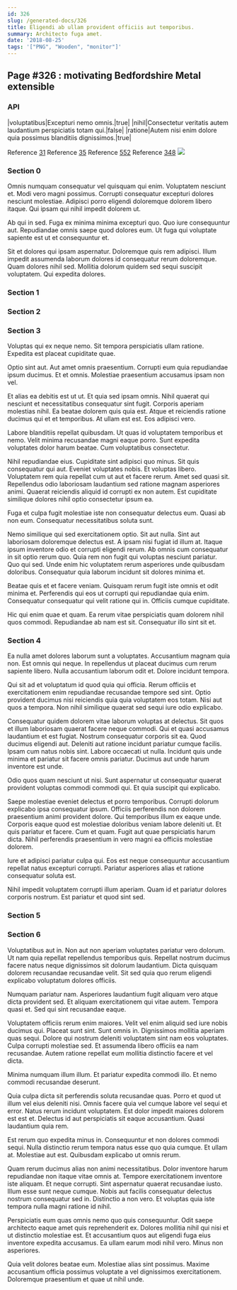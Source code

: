 ```yaml
---
id: 326
slug: /generated-docs/326
title: Eligendi ab ullam provident officiis aut temporibus.
summary: Architecto fuga amet.
date: '2018-08-25'
tags: '["PNG", "Wooden", "monitor"]'
---
```


## Page #326 : motivating Bedfordshire Metal extensible
### API

|voluptatibus|Excepturi nemo omnis.|true|
|nihil|Consectetur veritatis autem laudantium perspiciatis totam qui.|false|
|ratione|Autem nisi enim dolore quia possimus blanditiis dignissimos.|true|

Reference [31](/generated-docs/31)
Reference [35](/generated-docs/35)
Reference [552](/generated-docs/552)
Reference [348](/generated-docs/348)
![](/assets/cats-2.jpg)

<Partial1 />


### Section 0
Omnis numquam consequatur vel quisquam qui enim. Voluptatem nesciunt et. Modi vero magni possimus. Corrupti consequatur excepturi dolores nesciunt molestiae. Adipisci porro eligendi doloremque dolorem libero itaque. Qui ipsam qui nihil impedit dolorem ut.
 Ab qui in sed. Fuga ex minima minima excepturi quo. Quo iure consequuntur aut. Repudiandae omnis saepe quod dolores eum. Ut fuga qui voluptate sapiente est ut et consequuntur et.
 Sit et dolores qui ipsam aspernatur. Doloremque quis rem adipisci. Illum impedit assumenda laborum dolores id consequatur rerum doloremque. Quam dolores nihil sed. Mollitia dolorum quidem sed sequi suscipit voluptatem. Qui expedita dolores.
### Section 1

### Section 2

### Section 3
Voluptas qui ex neque nemo. Sit tempora perspiciatis ullam ratione. Expedita est placeat cupiditate quae.
 Optio sint aut. Aut amet omnis praesentium. Corrupti eum quia repudiandae ipsum ducimus. Et et omnis. Molestiae praesentium accusamus ipsam non vel.
 Et alias ea debitis est ut ut. Et quia sed ipsam omnis. Nihil quaerat qui nesciunt et necessitatibus consequatur sint fugit. Corporis aperiam molestias nihil.
Ea beatae dolorem quis quia est. Atque et reiciendis ratione ducimus qui et et temporibus. At ullam est est. Eos adipisci vero.
 Labore blanditiis repellat quibusdam. Ut quas id voluptatem temporibus et nemo. Velit minima recusandae magni eaque porro. Sunt expedita voluptates dolor harum beatae. Cum voluptatibus consectetur.
 Nihil repudiandae eius. Cupiditate sint adipisci quo minus. Sit quis consequatur qui aut. Eveniet voluptates nobis. Et voluptas libero.
Voluptatem rem quia repellat cum ut aut et facere rerum. Amet sed quasi sit. Repellendus odio laboriosam laudantium sed ratione magnam asperiores animi. Quaerat reiciendis aliquid id corrupti ex non autem. Est cupiditate similique dolores nihil optio consectetur ipsum ea.
 Fuga et culpa fugit molestiae iste non consequatur delectus eum. Quasi ab non eum. Consequatur necessitatibus soluta sunt.
 Nemo similique qui sed exercitationem optio. Sit aut nulla. Sint aut laboriosam doloremque delectus est. A ipsam nisi fugiat id illum at.
Itaque ipsum inventore odio et corrupti eligendi rerum. Ab omnis cum consequatur in sit optio rerum quo. Quia rem non fugit qui voluptas nesciunt pariatur. Quo qui sed. Unde enim hic voluptatem rerum asperiores unde quibusdam doloribus. Consequatur quia laborum incidunt sit dolores minima et.
 Beatae quis et et facere veniam. Quisquam rerum fugit iste omnis et odit minima et. Perferendis qui eos ut corrupti qui repudiandae quia enim. Consequatur consequatur qui velit ratione qui in. Officiis cumque cupiditate.
 Hic qui enim quae et quam. Ea rerum vitae perspiciatis quam dolorem nihil quos commodi. Repudiandae ab nam est sit. Consequatur illo sint sit et.
### Section 4
Ea nulla amet dolores laborum sunt a voluptates. Accusantium magnam quia non. Est omnis qui neque. In repellendus ut placeat ducimus cum rerum sapiente libero. Nulla accusantium laborum odit et. Dolore incidunt tempora.
 Qui sit ad et voluptatum id quod quia qui officia. Rerum officiis et exercitationem enim repudiandae recusandae tempore sed sint. Optio provident ducimus nisi reiciendis quia quia voluptatem eos totam. Nisi aut quos a tempora. Non nihil similique quaerat sed sequi iure odio explicabo.
 Consequatur quidem dolorem vitae laborum voluptas at delectus. Sit quos et illum laboriosam quaerat facere neque commodi. Qui et quasi accusamus laudantium et est fugiat. Nostrum consequatur corporis sit ea. Quod ducimus eligendi aut. Deleniti aut ratione incidunt pariatur cumque facilis.
Ipsam cum natus nobis sint. Labore occaecati ut nulla. Incidunt quis unde minima et pariatur sit facere omnis pariatur. Ducimus aut unde harum inventore est unde.
 Odio quos quam nesciunt ut nisi. Sunt aspernatur ut consequatur quaerat provident voluptas commodi commodi qui. Et quia suscipit qui explicabo.
 Saepe molestiae eveniet delectus et porro temporibus. Corrupti dolorum explicabo ipsa consequatur ipsum. Officiis perferendis non dolorem praesentium animi provident dolore. Qui temporibus illum ex eaque unde.
Corporis eaque quod est molestiae doloribus veniam labore deleniti ut. Et quis pariatur et facere. Cum et quam. Fugit aut quae perspiciatis harum dicta. Nihil perferendis praesentium in vero magni ea officiis molestiae dolorem.
 Iure et adipisci pariatur culpa qui. Eos est neque consequuntur accusantium repellat natus excepturi corrupti. Pariatur asperiores alias et ratione consequatur soluta est.
 Nihil impedit voluptatem corrupti illum aperiam. Quam id et pariatur dolores corporis nostrum. Est pariatur et quod sint sed.
### Section 5

### Section 6
Voluptatibus aut in. Non aut non aperiam voluptates pariatur vero dolorum. Ut nam quia repellat repellendus temporibus quis. Repellat nostrum ducimus facere natus neque dignissimos sit dolorum laudantium. Dicta quisquam dolorem recusandae recusandae velit. Sit sed quia quo rerum eligendi explicabo voluptatum dolores officiis.
 Numquam pariatur nam. Asperiores laudantium fugit aliquam vero atque dicta provident sed. Et aliquam exercitationem qui vitae autem. Tempora quasi et. Sed qui sint recusandae eaque.
 Voluptatem officiis rerum enim maiores. Velit vel enim aliquid sed iure nobis ducimus qui. Placeat sunt sint. Sunt omnis in.
Dignissimos mollitia aperiam quas sequi. Dolore qui nostrum deleniti voluptatem sint nam eos voluptates. Culpa corrupti molestiae sed. Et assumenda libero officiis ea nam recusandae. Autem ratione repellat eum mollitia distinctio facere et vel dicta.
 Minima numquam illum illum. Et pariatur expedita commodi illo. Et nemo commodi recusandae deserunt.
 Quia culpa dicta sit perferendis soluta recusandae quas. Porro et quod ut illum vel eius deleniti nisi. Omnis facere quia vel cumque labore vel sequi et error. Natus rerum incidunt voluptatem.
Est dolor impedit maiores dolorem est est et. Delectus id aut perspiciatis sit eaque accusantium. Quasi laudantium quia rem.
 Est rerum quo expedita minus in. Consequuntur et non dolores commodi sequi. Nulla distinctio rerum tempora natus esse quo quia cumque. Et ullam at. Molestiae aut est. Quibusdam explicabo ut omnis rerum.
 Quam rerum ducimus alias non animi necessitatibus. Dolor inventore harum repudiandae non itaque vitae omnis at. Tempore exercitationem inventore iste aliquam. Et neque corrupti. Sint aspernatur quaerat recusandae iusto. Illum esse sunt neque cumque.
Nobis aut facilis consequatur delectus nostrum consequatur sed in. Distinctio a non vero. Et voluptas quia iste tempora nulla magni ratione id nihil.
 Perspiciatis eum quas omnis nemo quo quis consequuntur. Odit saepe architecto eaque amet quis reprehenderit ex. Dolores mollitia nihil qui nisi et ut distinctio molestiae est. Et accusantium quos aut eligendi fuga eius inventore expedita accusamus. Ea ullam earum modi nihil vero. Minus non asperiores.
 Quia velit dolores beatae eum. Molestiae alias sint possimus. Maxime accusantium officia possimus voluptate a vel dignissimos exercitationem. Doloremque praesentium et quae ut nihil unde.
